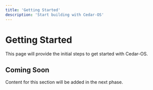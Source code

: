 ```yaml
---
title: 'Getting Started'
description: 'Start building with Cedar-OS'
---
```


# Getting Started

This page will provide the initial steps to get started with Cedar-OS.

## Coming Soon

Content for this section will be added in the next phase.
